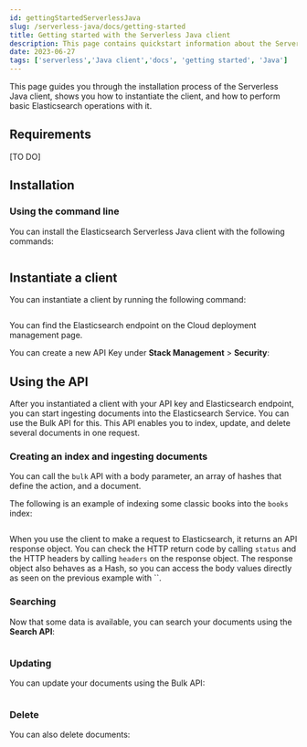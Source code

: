 ```yaml
---
id: gettingStartedServerlessJava
slug: /serverless-java/docs/getting-started
title: Getting started with the Serverless Java client
description: This page contains quickstart information about the Serverless Java client.
date: 2023-06-27
tags: ['serverless','Java client','docs', 'getting started', 'Java']
---
```


This page guides you through the installation process of the Serverless Java 
client, shows you how to instantiate the client, and how to perform basic 
Elasticsearch operations with it.

## Requirements

[TO DO]

## Installation

### Using the command line

You can install the Elasticsearch Serverless Java client with the following 
commands:

```bash
```


## Instantiate a client

You can instantiate a client by running the following command:

```java

```

You can find the Elasticsearch endpoint on the Cloud deployment management page.

<DocImage url="images/copy-endpoint.gif" alt="Copy the endpoint for Elasticsearch"/>

You can create a new API Key under **Stack Management** > **Security**:

<DocImage url="images/setup-api-key.gif" alt="Create and copy API Key"/>


## Using the API

After you instantiated a client with your API key and Elasticsearch endpoint, 
you can start ingesting documents into the Elasticsearch Service. You can use 
the Bulk API for this. This API enables you to index, update, and delete several 
documents in one request.


### Creating an index and ingesting documents

You can call the `bulk` API with a body parameter, an array of hashes that 
define the action, and a document. 

The following is an example of indexing some classic books into the `books` 
index:

```java

```

When you use the client to make a request to Elasticsearch, it returns an API 
response object. You can check the HTTP return code by calling `status` and the 
HTTP headers by calling `headers` on the response object. The response object 
also behaves as a Hash, so you can access the body values directly as seen on 
the previous example with ``.


### Searching

Now that some data is available, you can search your documents using the 
**Search API**:

```java
```

### Updating

You can update your documents using the Bulk API:

```java
```

### Delete 

You can also delete documents:

```java
```
